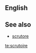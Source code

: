 ==English==
{{en-noun}}
{{misspelling of |escritoire}}

==See also==
*[[scrutore]]

[[te:scrutoire]]